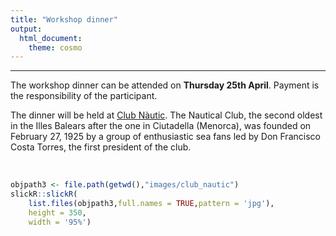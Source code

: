 ```yaml
---
title: "Workshop dinner"
output:
  html_document:
    theme: cosmo
---
```


<style type="text/css">
h1.title {
  font-size: 36px;
  color: DarkRed;
  text-align: center;
}
</style>

<!-- ## Workshop dinner -->

<hr>


The workshop dinner can be attended on **Thursday 25th April**. Payment is the responsibility
of the participant. 

The dinner will be held at [Club Nàutic](https://www.clubnauticoibiza.com/). The Nautical Club, the second oldest in the Illes Balears after the one in Ciutadella (Menorca), was founded on February 27, 1925 by a group of enthusiastic sea fans led by Don Francisco Costa Torres, the first president of the club.

<br>

```r
objpath3 <- file.path(getwd(),"images/club_nautic")
slickR::slickR(
    list.files(objpath3,full.names = TRUE,pattern = 'jpg'),
    height = 350,
    width = '95%')
```


